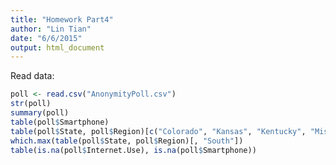 ```yaml
---
title: "Homework Part4"
author: "Lin Tian"
date: "6/6/2015"
output: html_document
---
```


Read data:

```r
poll <- read.csv("AnonymityPoll.csv")
str(poll)
summary(poll)
table(poll$Smartphone)
table(poll$State, poll$Region)[c("Colorado", "Kansas", "Kentucky", "Missouri", "Ohio", "Pennsylvania"), "Midwest"]
which.max(table(poll$State, poll$Region)[, "South"])
table(is.na(poll$Internet.Use), is.na(poll$Smartphone))
```







